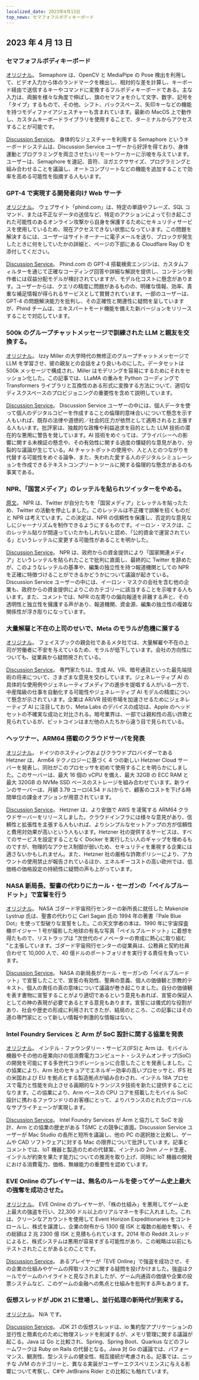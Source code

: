 ```yaml
---
localized_date: 2023年4月13日
top_news: セマフォフルボディキーボード
---
```




<CallToAction />

<Steps>

## 2023 年 4 月 13 日

### セマフォフルボディキーボード

[オリジナル](https://github.com/everythingishacked/Semaphore)。
Semaphore は、OpenCV と MediaPipe の Pose 検出を利用して、ビデオ入力から体のランドマークを検出し、相対的な差を計算し、キーボード経由で送信するキーやコマンドに変換するフルボディキーボードである。主な入力は、両腕を様々な角度で伸ばし、旗のセマフォを介して文字、数字、記号を「タイプ」するもので、その他、シフト、バックスペース、矢印キーなどの機能を持つモディファイアジェスチャーも含まれています。最新の MacOS 上で動作し、カスタムキーボードライブラリを使用することで、ターミナルからアクセスすることが可能です。

[Discussion Service](http://news.ycombinator.com/item?id=35536550)。
身体的なジェスチャーを利用する Semaphore というキーボードシステムは、Discussion Service ユーザーから好評を得ており、身体運動とプログラミングを両立させたいリモートワーカーに示唆を与えています。ユーザーは、Semaphore を速記、音符、ヨガエクササイズ、プログラミングと組み合わせることを議論し、オートコンプリートなどの機能を追加することで効率を高める可能性を指摘する人もいます。

### GPT-4 で実現する開発者向け Web サーチ

[オリジナル](https://www.phind.com)。
ウェブサイト「phind.com」は、特定の単語やフレーズ、SQL コマンド、または不正なデータの送信など、特定のアクションによって引き起こされた可能性のあるオンライン攻撃から自身を保護するためにセキュリティサービスを使用しているため、現在アクセスできない状態になっています。この問題を解決するには、ユーザーはサイトオーナーに電子メールを送り、ブロックが発生したときに何をしていたかの詳細と、ページの下部にある Cloudflare Ray ID を添付してください。

[Discussion Service](http://news.ycombinator.com/item?id=35543668)。
Phind.com の GPT-4 搭載検索エンジンは、カスタムフィルターを通じて正確なコーディング回答や詳細な解説を提供し、コンテンツ制作者には収益分配モデルが検討されていますが、モデル化コストに懸念があります。ユーザーからは、クエリの精度に問題があるものの、明確な情報、効率、貴重な補足情報が得られるサービスとして賞賛されています。一部のユーザーは、GPT-4 の問題解決能力を批判し、その正確性と関連性に疑問を呈していますが、Phind チームは、エキスパートモード機能を備えた新バージョンをリリースすることで対応しています。

### 500k のグループチャットメッセージで訓練された LLM と親友を交換する。

[オリジナル](https://www.izzy.co/blogs/robo-boys.html)。
Izzy Miller の大学時代の無修正のグループチャットメッセージで LLM を学習させ、彼の親友との会話をより良いものにした。データセットは 500k メッセージで構成され、Miller はモデリングを容易にするためにそれをセッション化した。この記事では、LLaMA の重みを Python コーディングで Transformers ライブラリと互換性のある形式に変換する方法について、適切なディスクスペースのプロビジョニングの重要性を含めて説明しています。

[Discussion Service](http://news.ycombinator.com/item?id=35540154)。
Discussion Service ユーザーの中には、個人データを使って個人のデジタルコピーを作成することの倫理的意味合いについて懸念を示す人もいれば、既存の法律や道徳的／社会的圧力が依然として適用されると主張する人もいます。批評家は、独裁的な政権や利益追求を目的とした LLM 技術の潜在的な悪用に警告を発しています。AI 技術をめぐっては、プライバシーへの影響に関する未検証の懸念や、その有効性に関する過度の懐疑的な意見があり、分裂的な議論が生じている。AI チャットボットの使用や、人と人とのつながりを代替する可能性をめぐる論争、また、失われた愛する人のデジタルシミュレーションを作成できるテキストコンプリートツールに関する倫理的な懸念があるのも事実である。

### NPR、「国営メディア」のレッテルを貼られツイッターをやめる。

[原文](https://www.wbur.org/npr/1169269161/npr-leaves-twitter-government-funded-media-label)。
NPR は、Twitter が自分たちを「国営メディア」とレッテルを貼ったため、Twitter の活動を停止しました。このレッテルは不正確で誤解を招くものだと NPR は考えています。この決定は、NPR の信頼性を保護し、否定的な意見なしにジャーナリズムを制作できるようにするものです。イーロン・マスクは、このレッテル貼りが間違っていたかもしれないと認め、「公的資金で運営されている」というレッテルに変更する可能性があることを明かした。

[Discussion Service](http://news.ycombinator.com/item?id=35539280)。
NPR は、政府からの資金提供により「国家関連メディア」というレッテルを貼られたことで批判に直面し、最終的に Twitter を辞めたが、このようなレッテルの基準や、編集の独立性を持つ報道機関としての NPR を正確に特徴づけることができるかどうかについて議論が起きている。Discussion Service ユーザーの中には、イーロン・マスクの会社を含む他の企業も、政府からの資金提供によりこのカテゴリーに該当することを示唆する人もいます。また、コメントでは、NPR の左寄りの偏向報道を非難する声と、その透明性と独立性を擁護する声があり、報道機関、資金源、編集の独立性の複雑な関係性が浮き彫りになっています。

### 大量解雇と不在の上司のせいで、Meta のモラルが危機に瀕する

[オリジナル](https://www.nytimes.com/2023/04/12/technology/meta-layoffs-employees-management.html)。
フェイスブックの親会社であるメタ社では、大量解雇や不在の上司が労働者に不安を与えているため、モラルが低下しています。会社の方向性についても、従業員から疑問視されている。

[Discussion Service](http://news.ycombinator.com/item?id=35537813)。
専門家たちは、生成 AI、VR、暗号通貨といった最先端技術の将来について、さまざまな意見を交わしています。ジェネレーティブ AI の具体的な使用例やジェネレーティブメディアの進歩を提唱する人がいる一方で、中産階級の仕事を自動化する可能性やジェネレーティブ AI モデルの精度について懸念が示されています。企業は AR/VR 技術市場を加速させるためにジェネレーティブ AI に注目しており、Meta Labs のデバイスの成功は、Apple のヘッドセットの不確実な成功と対比される。暗号業界は、一部では親和性の高い詐欺と見られているが、ビットコインはまだ他の人たちから違う目で見られている。

### ヘッツナー、ARM64 搭載のクラウドサーバを発表

[オリジナル](https://www.hetzner.com/press-release/arm64-cloud/)。
ドイツのホスティングおよびクラウドプロバイダーである Hetzner は、Arm64 テクノロジーに基づく 4 つの新しい Hetzner Cloud サーバーを発表し、同社がこのプロセッサを初めて使用することを明らかにしました。このサーバーは、最大 16 個の vCPU を備え、最大 32GB の ECC RAM と最大 320GB の NVMe SSD ベースのストレージを組み合わせています。新ラインのサーバーは、月額 3.79 ユーロ(4.54 ドル)からで、顧客のコストを下げる時間単位の課金オプションが用意されています。

[Discussion Service](http://news.ycombinator.com/item?id=35540084)。
Hetzner は、より安価で AWS を凌駕する ARM64 クラウドサーバーをリリースしました。クラウドインフラには様々な意見があり、信頼性と拡張性を主張する人もいれば、よりシンプルなセットアップの方が信頼性と費用対効果が高いという人もいます。Hetzner 社の提供するサービスは、すべてのサービスを設定することなく Docker を実行したい人のギャップを埋めるものですが、物理的なアクセス制御が弱いため、セキュリティを重視する企業には適さないかもしれません。また、Hetzner 社の厳格な詐欺ポリシーにより、アカウントの使用禁止が報告されているほか、エネルギーコストの高い欧州では、低価格の価格設定の持続性に疑問の声も上がっています。

### NASA 新局長、聖書の代わりにカール・セーガンの「ペイルブルードット」で宣誓を行う

[オリジナル](https://www.independent.co.uk/space/nasa-director-carl-sagan-oath-b2317698.html)。
NASA ゴダード宇宙飛行センターの新所長に就任した Makenzie Lystrup 氏は、聖書の代わりに Carl Sagan 氏の 1994 年の著書『Pale Blue Dot』を使って型破りな宣誓をした。この天文学者の本は、1990 年に宇宙探査機ボイジャー 1 号が撮影した地球の有名な写真「ペイルブルードット」に着想を得たもので、リストラップは "次世代のイノベーターの育成に熱心に取り組む "と主張しています。ゴダード宇宙飛行センターの従業員は、公務員と契約社員合わせて 10,000 人で、40 億ドルのポートフォリオを実行する責任を負っています。

[Discussion Service](http://news.ycombinator.com/item?id=35536612)。
NASA の新局長がカール・セーガンの「ペイルブルードット」で宣誓したことで、宣誓の有効性、聖典の意義、個人の価値観と宗教的テキスト、個人の責任の真の意味について議論が巻き起こりました。自分の価値観を表す書物に宣誓することがより適切であるという意見もあれば、宣誓の保証人としての神の表現が必要であるとする意見もあります。宣誓には儀式的な役割があり、社会や歴史の形成に利用されてきたが、結局のところ、この記事にはその道の専門家にとって新しい情報や刺激的な情報はない。

### Intel Foundry Services と Arm が SoC 設計に関する協業を発表

[オリジナル](https://www.intel.com/content/www/us/en/newsroom/news/intel-foundry-arm-announce-multigeneration-collaboration-leading-edge-soc-design.html)。
インテル・ファウンダリー・サービス(IFS)と Arm は、モバイル機器やその他の産業向けの低消費電力コンピュート・システムオンチップ(SoC)の開発を可能にする多世代コラボレーションに合意したことを発表しました。この協業により、Arm 社のセキュアでエネルギー効率の高いプロセッサと、IFS 社の米国および EU を拠点とする製造拠点が組み合わされ、インテル 18A プロセスで電力と性能を向上させる画期的なトランジスタ技術を新たに提供することになります。この協業により、Arm ベースの CPU コアを搭載したモバイル SoC 設計に携わるファウンドリのお客様にとって、よりバランスのとれたグローバルなサプライチェーンが実現します。

[Discussion Service](http://news.ycombinator.com/item?id=35539057)。
Intel Foundry Services が Arm と協力して SoC を設計、Arm との協業の歴史がある TSMC との競争に直面。Discussion Service ユーザーが Mac Studio の長所と短所を議論し、他の PC の選択肢と比較し、ゲームや CAD ソフトウェアに対する Mac の限界について批評しています。記事とコメントでは、IoT 機器と製造のための代替案、インテルの 2nm ノード生産、インテルが約束を果たす能力についての推測を取り上げ、同時に IoT 機器の開発における消費電力、価格、無線能力の重要性を認めています。

### EVE Online のプレイヤーは、無名のルールを使ってゲーム史上最大の強奪を成功させた。

[オリジナル](https://www.pcgamer.com/eve-online-player-uses-obscure-rule-to-pull-off-the-biggest-heist-in-the-games-history/)。
EVE Online のプレイヤーが、「株の仕組み」を悪用してゲーム史上最大の強盗を行い、22,300 ドル以上のリアルマネーを手に入れました。これは、クリーンなアカウントを使用して Event Horizon Expeditionaries をコントロールし、株式を譲渡し、企業の財布から 1300 億 ISK と複数の船舶を奪い、その総額は 2 兆 2300 億 ISK と見積もられています。2014 年の Reddit スレッドによると、株式システムは悪用が容易すぎる可能性があり、この戦略は以前にもテストされたことがあるとのことです。

[Discussion Service](http://news.ycombinator.com/item?id=35533711)。
あるプレイヤーが「EVE Online」で強盗を成功させ、その企業の仕組みやゲームの搾取リスクに関する疑問を投げかけました。強盗はクールでゲームのハイライトと見なされましたが、ゲーム内通貨の価値や企業の投票システムなど、このゲームの金融への焦点と仕組みを批判する声もあります。

### 仮想スレッドが JDK 21 に登場し、並行処理の新時代が到来する。

[オリジナル](https://www.infoq.com/news/2023/04/virtual-threads-arrives-jdk21/)。
N/A です。

[Discussion Service](http://news.ycombinator.com/item?id=35535906)。
JDK 21 の仮想スレッドは、io 集約型アプリケーションの並行性と簡素化のために物理スレッドを削減するが、メモリ管理に関する議論が起こる。Java は Go と比較され、Spring、Spring Boot、Quarkus などのフレームワークは Ruby on Rails の代替となる。Java 対 Go の議論では、パフォーマンス、観測性、型システムの健全性、相互接続が考慮される。記事では、ニッチな JVM のカテゴリーと、異なる実装がユーザーエクスペリエンスに与える影響について考察し、C#や JetBrains Rider との比較にも触れています。

</Steps>
